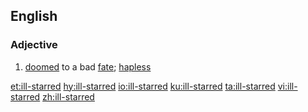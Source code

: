 ==English==

===Adjective===
{{en-adj|head=[[ill]]-[[starred]]}}

# [[doomed]] to a bad [[fate]]; [[hapless]]

[[et:ill-starred]]
[[hy:ill-starred]]
[[io:ill-starred]]
[[ku:ill-starred]]
[[ta:ill-starred]]
[[vi:ill-starred]]
[[zh:ill-starred]]